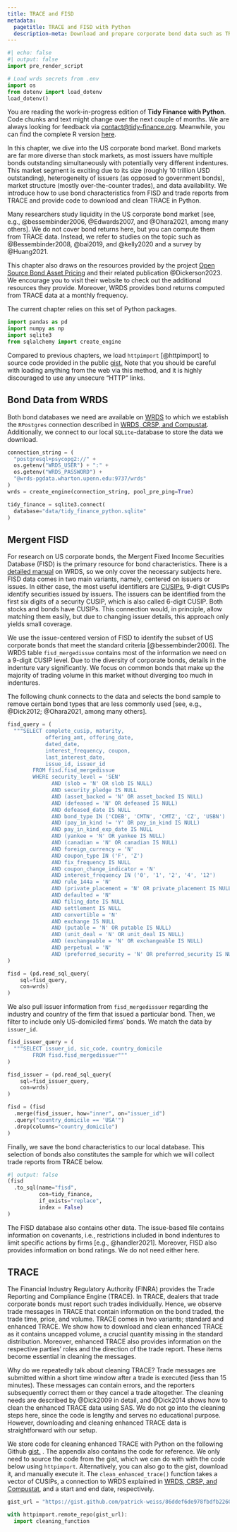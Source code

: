 ```yaml
---
title: TRACE and FISD
metadata:
  pagetitle: TRACE and FISD with Python
  description-meta: Download and prepare corporate bond data such as TRACE and FISD from WRDS using the programming language Python. 
---
```


```python
#| echo: false
#| output: false
import pre_render_script

# Load wrds secrets from .env
import os
from dotenv import load_dotenv
load_dotenv()
```

::: {.callout-note}
You are reading the work-in-progress edition of **Tidy Finance with Python**. Code chunks and text might change over the next couple of months. We are always looking for feedback via [contact\@tidy-finance.org](mailto:contact@tidy-finance.org). Meanwhile, you can find the complete R version [here](../r/index.qmd).
:::

In this chapter, we dive into the US corporate bond market. Bond markets are far more diverse than stock markets, as most issuers have multiple bonds outstanding simultaneously with potentially very different indentures. This market segment is exciting due to its size (roughly 10 trillion USD outstanding), heterogeneity of issuers (as opposed to government bonds), market structure (mostly over-the-counter trades), and data availability. We introduce how to use bond characteristics from FISD and trade reports from TRACE and provide code to download and clean TRACE in Python.

Many researchers study liquidity in the US corporate bond market [see, e.g., @bessembinder2006, @Edwards2007, and @Ohara2021, among many others]. We do not cover bond returns here, but you can compute them from TRACE data. Instead, we refer to studies on the topic such as @Bessembinder2008, @bai2019, and @kelly2020 and a survey by @Huang2021. 

This chapter also draws on the resources provided by the project [Open Source Bond Asset Pricing](https://openbondassetpricing.com/) and their related publication @Dickerson2023. We encourage you to visit their website to check out the additional resources they provide. Moreover, WRDS provides bond returns computed from TRACE data at a monthly frequency.\index{Corporate bonds}

The current chapter relies on this set of Python packages. 

```python
import pandas as pd
import numpy as np
import sqlite3
from sqlalchemy import create_engine

```

Compared to previous chapters, we load `httpimport` [@httpimport] to source code provided in the public [gist.](https://docs.github.com/en/get-started/writing-on-github/editing-and-sharing-content-with-gists/creating-gists) Note that you should be careful with loading anything from the web via this method, and it is highly discouraged to use any unsecure "HTTP" links.

## Bond Data from WRDS 

Both bond databases we need are available on [WRDS](https://wrds-www.wharton.upenn.edu/) to which we establish the `RPostgres` connection described in [WRDS, CRSP, and Compustat](wrds-crsp-and-compustat.qmd). Additionally, we connect to our local `SQLite`-database to store the data we download.\index{WRDS}

```python
connection_string = (
  "postgresql+psycopg2://" + 
  os.getenv("WRDS_USER") + ":" + 
  os.getenv("WRDS_PASSWORD") +
  "@wrds-pgdata.wharton.upenn.edu:9737/wrds"
)
wrds = create_engine(connection_string, pool_pre_ping=True)

tidy_finance = sqlite3.connect(
  database="data/tidy_finance_python.sqlite"
)
```


## Mergent FISD

For research on US corporate bonds, the Mergent Fixed Income Securities Database (FISD) is the primary resource for bond characteristics.\index{Data!FISD} There is a [detailed manual](https://wrds-www.wharton.upenn.edu/documents/1364/FixedIncome_Securities_Master_Database_User_Guide_v4.pdf) on WRDS, so we only cover the necessary subjects here. FISD data comes in two main variants, namely, centered on issuers or issues. In either case, the most useful identifiers are [CUSIPs.](https://www.cusip.com/index.html) 9-digit CUSIPs identify securities issued by issuers. The issuers can be identified from the first six digits of a security CUSIP, which is also called 6-digit CUSIP. Both stocks and bonds have CUSIPs.\index{CUSIP} This connection would, in principle, allow matching them easily, but due to changing issuer details, this approach only yields small coverage.

We use the issue-centered version of FISD to identify the subset of US corporate bonds that meet the standard criteria [@bessembinder2006]. The WRDS table `fisd_mergedissue` contains most of the information we need on a 9-digit CUSIP level. Due to the diversity of corporate bonds, details in the indenture vary significantly. We focus on common bonds that make up the majority of trading volume in this market without diverging too much in indentures. 

The following chunk connects to the data and selects the bond sample to remove certain bond types that are less commonly used [see, e.g., @Dick2012; @Ohara2021, among many others].

```python
fisd_query = (
  """SELECT complete_cusip, maturity,
            offering_amt, offering_date,
            dated_date, 
            interest_frequency, coupon,
            last_interest_date, 
            issue_id, issuer_id
        FROM fisd.fisd_mergedissue
        WHERE security_level = 'SEN'
              AND (slob = 'N' OR slob IS NULL)
              AND security_pledge IS NULL
              AND (asset_backed = 'N' OR asset_backed IS NULL)
              AND (defeased = 'N' OR defeased IS NULL)
              AND defeased_date IS NULL
              AND bond_type IN ('CDEB', 'CMTN', 'CMTZ', 'CZ', 'USBN')
              AND (pay_in_kind != 'Y' OR pay_in_kind IS NULL)
              AND pay_in_kind_exp_date IS NULL
              AND (yankee = 'N' OR yankee IS NULL)
              AND (canadian = 'N' OR canadian IS NULL)
              AND foreign_currency = 'N'
              AND coupon_type IN ('F', 'Z') 
              AND fix_frequency IS NULL
              AND coupon_change_indicator = 'N'
              AND interest_frequency IN ('0', '1', '2', '4', '12')
              AND rule_144a = 'N'
              AND (private_placement = 'N' OR private_placement IS NULL)
              AND defaulted = 'N'
              AND filing_date IS NULL
              AND settlement IS NULL
              AND convertible = 'N'
              AND exchange IS NULL
              AND (putable = 'N' OR putable IS NULL)
              AND (unit_deal = 'N' OR unit_deal IS NULL)
              AND (exchangeable = 'N' OR exchangeable IS NULL)
              AND perpetual = 'N'
              AND (preferred_security = 'N' OR preferred_security IS NULL)"""
)

fisd = (pd.read_sql_query(
    sql=fisd_query,
    con=wrds)
)
```

We also pull issuer information from `fisd_mergedissuer` regarding the industry and country of the firm that issued a particular bond. Then, we filter to include only US-domiciled firms' bonds. We match the data by `issuer_id`.

```python
fisd_issuer_query = (
  """SELECT issuer_id, sic_code, country_domicile
        FROM fisd.fisd_mergedissuer"""
)

fisd_issuer = (pd.read_sql_query(
    sql=fisd_issuer_query,
    con=wrds)
)

fisd = (fisd
  .merge(fisd_issuer, how="inner", on="issuer_id")
  .query("country_domicile == 'USA'")
  .drop(columns="country_domicile")
)
```

Finally, we save the bond characteristics to our local database. This selection of bonds also constitutes the sample for which we will collect trade reports from TRACE below.

```python
#| output: false
(fisd
  .to_sql(name="fisd", 
          con=tidy_finance, 
          if_exists="replace",
          index = False)
)
```

The FISD database also contains other data. The issue-based file contains information on covenants, i.e., restrictions included in bond indentures to limit specific actions by firms [e.g., @handler2021]. Moreover, FISD also provides information on bond ratings. We do not need either here.

## TRACE

The Financial Industry Regulatory Authority (FINRA) provides the Trade Reporting and Compliance Engine (TRACE).\index{Data!TRACE} In TRACE, dealers that trade corporate bonds must report such trades individually. Hence, we observe trade messages in TRACE that contain information on the bond traded, the trade time, price, and volume. TRACE comes in two variants; standard and enhanced TRACE. We show how to download and clean enhanced TRACE as it contains uncapped volume, a crucial quantity missing in the standard distribution. Moreover, enhanced TRACE also provides information on the respective parties' roles and the direction of the trade report. These items become essential in cleaning the messages.

Why do we repeatedly talk about cleaning TRACE? Trade messages are submitted within a short time window after a trade is executed (less than 15 minutes). These messages can contain errors, and the reporters subsequently correct them or they cancel a trade altogether. The cleaning needs are described by @Dick2009 in detail, and @Dick2014 shows how to clean the enhanced TRACE data using SAS. We do not go into the cleaning steps here, since the code is lengthy and serves no educational purpose. However, downloading and cleaning enhanced TRACE data is straightforward with our setup.

We store code for cleaning enhanced TRACE with Python on the following Github [gist.](https://gist.github.com/patrick-weiss/86ddef6de978fbdfb22609a7840b5d8b) \index{Github!Gist}. The appendix also contains the code for reference. We only need to source the code from the gist, which we can do with with the code below using `httpimport`. Alternatively, you can also go to the gist, download it, and manually execute it. The `clean_enhanced_trace()` function takes a vector of CUSIPs, a connection to WRDS explained in [WRDS, CRSP, and Compustat](wrds-crsp-and-compustat.qmd), and a start and end date, respectively.

```python
gist_url = "https://gist.github.com/patrick-weiss/86ddef6de978fbdfb22609a7840b5d8b"

with httpimport.remote_repo(gist_url):
  import cleaning_function
```


